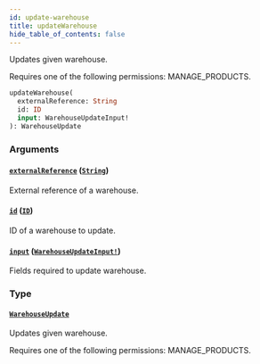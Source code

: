 ```yaml
---
id: update-warehouse
title: updateWarehouse
hide_table_of_contents: false
---
```


Updates given warehouse.

Requires one of the following permissions: MANAGE_PRODUCTS.

```graphql
updateWarehouse(
  externalReference: String
  id: ID
  input: WarehouseUpdateInput!
): WarehouseUpdate
```

### Arguments

#### [`externalReference`](#) ([`String`](../../../developer/api-reference/scalars/string))

External reference of a warehouse.

#### [`id`](#) ([`ID`](../../../developer/api-reference/scalars/id))

ID of a warehouse to update.

#### [`input`](#) ([`WarehouseUpdateInput!`](../../../developer/api-reference/inputs/warehouse-update-input))

Fields required to update warehouse.

### Type

#### [`WarehouseUpdate`](../../../developer/api-reference/objects/warehouse-update)

Updates given warehouse.

Requires one of the following permissions: MANAGE_PRODUCTS.

